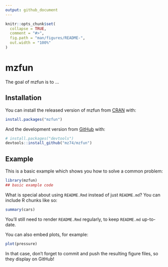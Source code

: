```yaml
---
output: github_document
---
```


<!-- README.md is generated from README.Rmd. Please edit that file -->

```r
knitr::opts_chunk$set(
  collapse = TRUE,
  comment = "#>",
  fig.path = "man/figures/README-",
  out.width = "100%"
)
```
# mzfun

<!-- badges: start -->
<!-- badges: end -->

The goal of mzfun is to ...

## Installation

You can install the released version of mzfun from [CRAN](https://CRAN.R-project.org) with:

``` r
install.packages("mzfun")
```

And the development version from [GitHub](https://github.com/) with:

``` r
# install.packages("devtools")
devtools::install_github("mz74/mzfun")
```
## Example

This is a basic example which shows you how to solve a common problem:

```r
library(mzfun)
## basic example code
```

What is special about using `README.Rmd` instead of just `README.md`? You can include R chunks like so:

```r
summary(cars)
```

You'll still need to render `README.Rmd` regularly, to keep `README.md` up-to-date.

You can also embed plots, for example:

```r
plot(pressure)
```

In that case, don't forget to commit and push the resulting figure files, so they display on GitHub!
